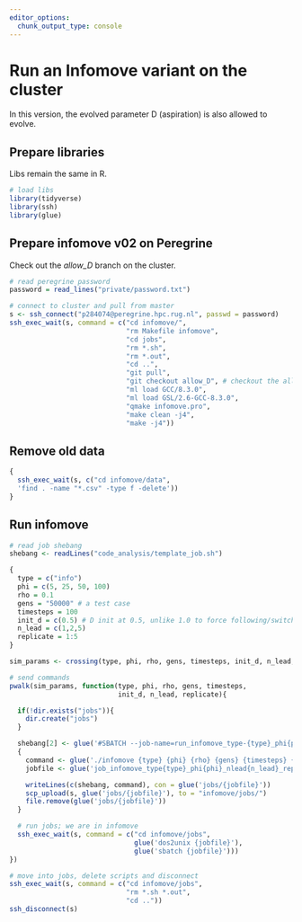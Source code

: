 ```yaml
---
editor_options:
  chunk_output_type: console
---
```


# Run an Infomove variant on the cluster

In this version, the evolved parameter D (aspiration) is also allowed to evolve.

## Prepare libraries

Libs remain the same in R.

```r
# load libs
library(tidyverse)
library(ssh)
library(glue)
```

## Prepare infomove v02 on Peregrine

Check out the _allow_D_ branch on the cluster.

```r
# read peregrine password
password = read_lines("private/password.txt")

# connect to cluster and pull from master
s <- ssh_connect("p284074@peregrine.hpc.rug.nl", passwd = password)
ssh_exec_wait(s, command = c("cd infomove/",
                             "rm Makefile infomove",
                             "cd jobs",
                             "rm *.sh",
                             "rm *.out",
                             "cd ..",
                             "git pull",
                             "git checkout allow_D", # checkout the allow_D branch
                             "ml load GCC/8.3.0",
                             "ml load GSL/2.6-GCC-8.3.0",
                             "qmake infomove.pro",
                             "make clean -j4",
                             "make -j4"))
```

## Remove old data

```r
{
  ssh_exec_wait(s, c("cd infomove/data",
  'find . -name "*.csv" -type f -delete'))
}
```

## Run infomove

```r
# read job shebang
shebang <- readLines("code_analysis/template_job.sh")

{
  type = c("info")
  phi = c(5, 25, 50, 100)
  rho = 0.1
  gens = "50000" # a test case
  timesteps = 100
  init_d = c(0.5) # D init at 0.5, unlike 1.0 to force following/switching
  n_lead = c(1,2,5)
  replicate = 1:5
}

sim_params <- crossing(type, phi, rho, gens, timesteps, init_d, n_lead, replicate)

# send commands
pwalk(sim_params, function(type, phi, rho, gens, timesteps,
                           init_d, n_lead, replicate){

  if(!dir.exists("jobs")){
    dir.create("jobs")
  }

  shebang[2] <- glue('#SBATCH --job-name=run_infomove_type-{type}_phi{phi}_nlead{n_lead}_rep{replicate}')
  {
    command <- glue('./infomove {type} {phi} {rho} {gens} {timesteps} {init_d} {n_lead} {replicate}')
    jobfile <- glue('job_infomove_type{type}_phi{phi}_nlead{n_lead}_rep{replicate}.sh')

    writeLines(c(shebang, command), con = glue('jobs/{jobfile}'))
    scp_upload(s, glue('jobs/{jobfile}'), to = "infomove/jobs/")
    file.remove(glue('jobs/{jobfile}'))
  }

  # run jobs; we are in infomove
  ssh_exec_wait(s, command = c("cd infomove/jobs",
                               glue('dos2unix {jobfile}'),
                               glue('sbatch {jobfile}')))
})
```

```r
# move into jobs, delete scripts and disconnect
ssh_exec_wait(s, command = c("cd infomove/jobs",
                             "rm *.sh *.out",
                             "cd .."))
ssh_disconnect(s)
```
